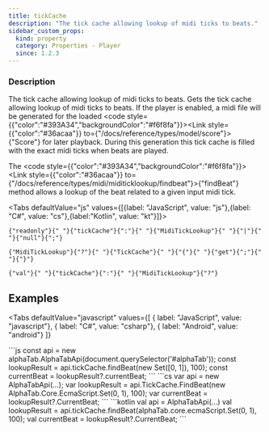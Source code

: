 ```yaml
---
title: tickCache
description: "The tick cache allowing lookup of midi ticks to beats."
sidebar_custom_props:
  kind: property
  category: Properties - Player
  since: 1.2.3
---
```



<SinceBadge since="1.2.3" />

<PropertyDescription />

### Description
The tick cache allowing lookup of midi ticks to beats. Gets the tick cache allowing lookup of midi ticks to beats. If the player is enabled, a midi file will be generated
for the loaded <code style={{"color":"#393A34","backgroundColor":"#f6f8fa"}}><Link style={{"color":"#36acaa"}} to={"/docs/reference/types/model/score"}>{"Score"}</Link></code> for later playback. During this generation this tick cache is filled with the
exact midi ticks when beats are played.

The <code style={{"color":"#393A34","backgroundColor":"#f6f8fa"}}><Link style={{"color":"#36acaa"}} to={"/docs/reference/types/midi/miditicklookup/findbeat"}>{"findBeat"}</Link></code> method allows a lookup of the beat related to a given input midi tick.

<Tabs defaultValue="js" values={[{label: "JavaScript", value: "js"},{label: "C#", value: "cs"},{label:"Kotlin", value: "kt"}]}>
<TabItem value="js">
<div className="codeBlockContainer"><div className="codeBlockContent"><pre className="codeBlock"><code className="codeBlockLines" style={{"color":"#393A34","backgroundColor":"#f6f8fa"}}><span style={{"color":"#00009f"}}>{"readonly"}</span><span style={{"color":"#393A34","backgroundColor":"#f6f8fa"}}>{" "}</span><span style={{"color":"#36acaa"}}>{"tickCache"}</span><span style={{"color":"#393A34"}}>{":"}</span><span style={{"color":"#393A34","backgroundColor":"#f6f8fa"}}>{" "}</span><Link style={{"color":"#36acaa"}} to={"/docs/reference/types/midi/miditicklookup"}>{"MidiTickLookup"}</Link><span style={{"color":"#393A34","backgroundColor":"#f6f8fa"}}>{" "}</span><span style={{"color":"#393A34"}}>{"|"}</span><span style={{"color":"#393A34","backgroundColor":"#f6f8fa"}}>{" "}</span><span style={{"color":"#00009f"}}>{"null"}</span><span style={{"color":"#393A34"}}>{";"}</span></code></pre></div></div>
</TabItem>
<TabItem value="cs">
<div className="codeBlockContainer"><div className="codeBlockContent"><pre className="codeBlock"><code className="codeBlockLines" style={{"color":"#393A34","backgroundColor":"#f6f8fa"}}><Link style={{"color":"#36acaa"}} to={"/docs/reference/types/midi/miditicklookup"}>{"MidiTickLookup"}</Link><span style={{"color":"#393A34"}}>{"?"}</span><span style={{"color":"#393A34","backgroundColor":"#f6f8fa"}}>{" "}</span><span style={{"color":"#36acaa"}}>{"TickCache"}</span><span style={{"color":"#393A34","backgroundColor":"#f6f8fa"}}>{" "}</span><span style={{"color":"#393A34"}}>{"{"}</span><span style={{"color":"#393A34","backgroundColor":"#f6f8fa"}}>{" "}</span><span style={{"color":"#00009f"}}>{"get"}</span><span style={{"color":"#393A34"}}>{";"}</span><span style={{"color":"#393A34","backgroundColor":"#f6f8fa"}}>{" "}</span><span style={{"color":"#393A34"}}>{"}"}</span></code></pre></div></div>
</TabItem>
<TabItem value="kt">
<div className="codeBlockContainer"><div className="codeBlockContent"><pre className="codeBlock"><code className="codeBlockLines" style={{"color":"#393A34","backgroundColor":"#f6f8fa"}}><span style={{"color":"#00009f"}}>{"val"}</span><span style={{"color":"#393A34","backgroundColor":"#f6f8fa"}}>{" "}</span><span style={{"color":"#36acaa"}}>{"tickCache"}</span><span style={{"color":"#393A34"}}>{":"}</span><span style={{"color":"#393A34","backgroundColor":"#f6f8fa"}}>{" "}</span><Link style={{"color":"#36acaa"}} to={"/docs/reference/types/midi/miditicklookup"}>{"MidiTickLookup"}</Link><span style={{"color":"#393A34"}}>{"?"}</span></code></pre></div></div>
</TabItem>
</Tabs>


## Examples

<Tabs
    defaultValue="javascript"
    values={[
      { label: "JavaScript", value: "javascript"},
      { label: "C#", value: "csharp"},
      { label: "Android", value: "android"}
    ]}
>
<TabItem value="javascript">
```js
const api = new alphaTab.AlphaTabApi(document.querySelector('#alphaTab'));
const lookupResult = api.tickCache.findBeat(new Set([0, 1]), 100);
const currentBeat = lookupResult?.currentBeat;
```
</TabItem>
<TabItem value="csharp">
```cs
var api = new AlphaTabApi<MyControl>(...);
var lookupResult = api.TickCache.FindBeat(new AlphaTab.Core.EcmaScript.Set(0, 1), 100);
var currentBeat = lookupResult?.CurrentBeat;
```
</TabItem>
<TabItem value="android">
```kotlin
val api = AlphaTabApi<MyControl>(...)
val lookupResult = api.tickCache.findBeat(alphaTab.core.ecmaScript.Set(0, 1), 100);
val currentBeat = lookupResult?.CurrentBeat;
```
</TabItem>
</Tabs>
